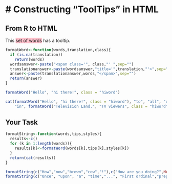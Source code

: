 # Constructing “ToolTips” in HTML
============

## From R to HTML
<style>
.hiword {background:pink;}
</style>
This <span class='hiword' title='This one!'>set of words</span> has a tooltip.

```r
formatWord<-function(words,translation,class){
  if (is.na(translation))
    return(words)
  wordsanswer<-paste("<span class='", class,"' ",sep="")
  translationanswer<-paste(wordsanswer,"title='",translation,"'>",sep="")
  answer<-paste(translationanswer,words,"</span>",sep="")
  return(answer)
}

formatWord("Hello", "hi there!", class = "hiword")
```

```r
cat(formatWord("Hello", "hi there!", class = "hiword"), "to", "all", "of", "you", 
    "in", formatWord("Television Land.", "TV viewers", class = "hiword"))
```

## Your Task
```r
formatString<-function(words,tips,styles){
  results<-c()
  for (k in 1:length(words)){
    results[k]<-formatWord(words[k],tips[k],styles[k])
  }
  return(cat(results))
}

formatString(c("How","now","brown","cow","!"),c("How are you doing?",NA,"Why brown?","bovine","enthusiasm"),c("hiword","","brown","blue","hiword"))
formatString(c("Once", "upon", "a", "time","...", "First ordinal","preposition","article","o'clock","elipsis"), c("fancyfont", "fancyfont","fancyfont","fancyfont","fancyfont"))
```
<style>
.hiword {background:pink;}
.brown {background:brown;}
.blue {background:lightslateblue;}
.fancyfont {font: oblique 40px cursive;}
</style>